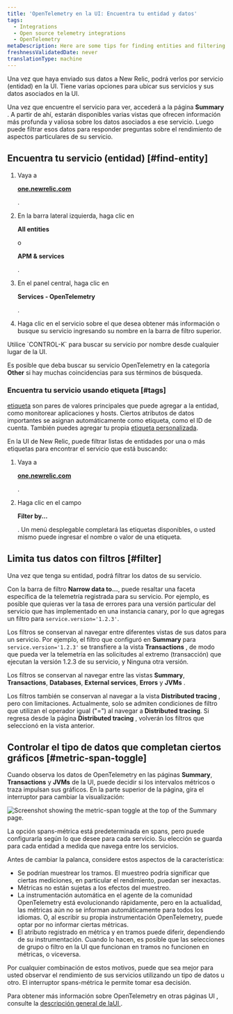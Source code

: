 ```yaml
---
title: 'OpenTelemetry en la UI: Encuentra tu entidad y datos'
tags:
  - Integrations
  - Open source telemetry integrations
  - OpenTelemetry
metaDescription: Here are some tips for finding entities and filtering data in the New Relic UI.
freshnessValidatedDate: never
translationType: machine
---
```



Una vez que haya enviado sus datos a New Relic, podrá verlos por servicio (entidad) en la UI. Tiene varias opciones para ubicar sus servicios y sus datos asociados en la UI.

Una vez que encuentre el servicio para ver, accederá a la página <DoNotTranslate>**Summary**</DoNotTranslate> . A partir de ahí, estarán disponibles varias vistas que ofrecen información más profunda y valiosa sobre los datos asociados a ese servicio. Luego puede filtrar esos datos para responder preguntas sobre el rendimiento de aspectos particulares de su servicio.

## Encuentra tu servicio (entidad) [#find-entity]

1. Vaya a

   <DoNotTranslate>**[one.newrelic.com](https://one.newrelic.com/all-capabilities)**</DoNotTranslate>

   .

2. En la barra lateral izquierda, haga clic en

   <DoNotTranslate>**All entities**</DoNotTranslate>

   o

   <DoNotTranslate>**APM & services**</DoNotTranslate>

   .

3. En el panel central, haga clic en

   <DoNotTranslate>**Services - OpenTelemetry**</DoNotTranslate>

   .

4. Haga clic en el servicio sobre el que desea obtener más información o busque su servicio ingresando su nombre en la barra de filtro superior.

<Callout variant="tip">
  Utilice `CONTROL-K` para buscar su servicio por nombre desde cualquier lugar de la UI.

  Es posible que deba buscar su servicio OpenTelemetry en la categoría <DoNotTranslate>**Other**</DoNotTranslate> si hay muchas coincidencias para sus términos de búsqueda.
</Callout>

### Encuentra tu servicio usando etiqueta [#tags]

[etiqueta](/docs/new-relic-solutions/new-relic-one/core-concepts/use-tags-help-organize-find-your-data/) son pares de valores principales que puede agregar a la entidad, como monitorear aplicaciones y hosts. Ciertos atributos de datos importantes se asignan automáticamente como etiqueta, como el ID de cuenta. También puedes agregar tu propia [etiqueta personalizada](/docs/more-integrations/open-source-telemetry-integrations/opentelemetry/best-practices/opentelemetry-best-practices-resources#tags).

En la UI de New Relic, puede filtrar listas de entidades por una o más etiquetas para encontrar el servicio que está buscando:

1. Vaya a

   <DoNotTranslate>**[one.newrelic.com](https://one.newrelic.com/all-capabilities)**</DoNotTranslate>

   .

2. Haga clic en el campo

   <DoNotTranslate>**Filter by...**</DoNotTranslate>

   . Un menú desplegable completará las etiquetas disponibles, o usted mismo puede ingresar el nombre o valor de una etiqueta.

## Limita tus datos con filtros [#filter]

Una vez que tenga su entidad, podrá filtrar los datos de su servicio.

Con la barra de filtro <DoNotTranslate>**Narrow data to...**</DoNotTranslate>, puede resaltar una faceta específica de la telemetría registrada para su servicio. Por ejemplo, es posible que quieras ver la tasa de errores para una versión particular del servicio que has implementado en una instancia canary, por lo que agregas un filtro para `service.version='1.2.3'`.

Los filtros se conservan al navegar entre diferentes vistas de sus datos para un servicio. Por ejemplo, el filtro que configuró en <DoNotTranslate>**Summary**</DoNotTranslate> para `service.version='1.2.3'` se transfiere a la vista <DoNotTranslate>**Transactions**</DoNotTranslate> , de modo que pueda ver la telemetría en las solicitudes al extremo (transacción) que ejecutan la versión 1.2.3 de su servicio, y Ninguna otra versión.

Los filtros se conservan al navegar entre las vistas <DoNotTranslate>**Summary**</DoNotTranslate>, <DoNotTranslate>**Transactions**</DoNotTranslate>, <DoNotTranslate>**Databases**</DoNotTranslate>, <DoNotTranslate>**External services**</DoNotTranslate>, <DoNotTranslate>**Errors**</DoNotTranslate> y <DoNotTranslate>**JVMs**</DoNotTranslate> .

Los filtros también se conservan al navegar a la vista <DoNotTranslate>**Distributed tracing**</DoNotTranslate> , pero con limitaciones. Actualmente, solo se admiten condiciones de filtro que utilizan el operador igual ("=") al navegar a <DoNotTranslate>**Distributed tracing**</DoNotTranslate>. Si regresa desde la página <DoNotTranslate>**Distributed tracing**</DoNotTranslate> , volverán los filtros que seleccionó en la vista anterior.

## Controlar el tipo de datos que completan ciertos gráficos [#metric-span-toggle]

Cuando observa los datos de OpenTelemetry en las páginas <DoNotTranslate>**Summary**</DoNotTranslate>, <DoNotTranslate>**Transactions**</DoNotTranslate> y <DoNotTranslate>**JVMs**</DoNotTranslate> de la UI, puede decidir si los intervalos métricos o traza impulsan sus gráficos. En la parte superior de la página, gira el interruptor para cambiar la visualización:

<img
  title="Screenshot showing the metric-span toggle at the top of the Summary page."
  alt="Screenshot showing the metric-span toggle at the top of the Summary page."
  src={opentelemetryMetricSpanToggleSummary}
/>

La opción spans-métrica está predeterminada en spans, pero puede configurarla según lo que desee para cada servicio. Su elección se guarda para cada entidad a medida que navega entre los servicios.

Antes de cambiar la palanca, considere estos aspectos de la característica:

* Se podrían muestrear los tramos. El muestreo podría significar que ciertas mediciones, en particular el rendimiento, puedan ser inexactas.
* Métricas no están sujetas a los efectos del muestreo.
* La instrumentación automática en el agente de la comunidad OpenTelemetry está evolucionando rápidamente, pero en la actualidad, las métricas aún no se informan automáticamente para todos los idiomas. O, al escribir su propia instrumentación OpenTelemetry, puede optar por no informar ciertas métricas.
* El atributo registrado en métrica y en tramos puede diferir, dependiendo de su instrumentación. Cuando lo hacen, es posible que las selecciones de grupo o filtro en la UI que funcionan en tramos no funcionen en métricas, o viceversa.

Por cualquier combinación de estos motivos, puede que sea mejor para usted observar el rendimiento de sus servicios utilizando un tipo de datos u otro. El interruptor spans-métrica le permite tomar esa decisión.

Para obtener más información sobre OpenTelemetry en otras páginas UI , consulte la [descripción general de laUI ](/docs/more-integrations/open-source-telemetry-integrations/opentelemetry/view-your-data/opentelemetry-view-your-data).
